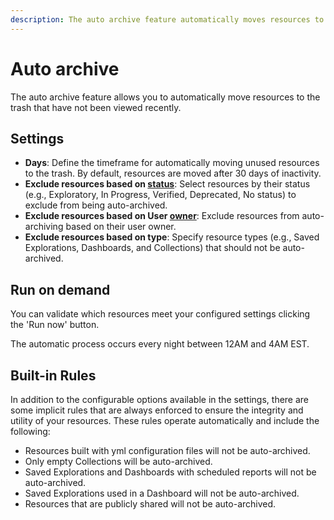 ```yaml
---
description: The auto archive feature automatically moves resources to the trash if they have not been recently viewed.
---
```



# Auto archive

The auto archive feature allows you to automatically move resources to the trash that have not been viewed recently.

## Settings

- **Days**: Define the timeframe for automatically moving unused resources to the trash. By default, resources are moved after 30 days of inactivity.
- **Exclude resources based on [status](/docs/project-management/resource-metadata#status)**: Select resources by their status (e.g., Exploratory, In Progress, Verified, Deprecated, No status) to exclude from being auto-archived.
- **Exclude resources based on User [owner](/docs/project-management/resource-metadata#owner)**: Exclude resources from auto-archiving based on their user owner.
- **Exclude resources based on type**: Specify resource types (e.g., Saved Explorations, Dashboards, and Collections) that should not be auto-archived.

## Run on demand

You can validate which resources meet your configured settings clicking the 'Run now' button.

<Callout type="info">
  The automatic process occurs every night between 12AM and 4AM EST.
</Callout>

## Built-in Rules

In addition to the configurable options available in the settings, there are some implicit rules that are always enforced to ensure the integrity and utility of your resources. These rules operate automatically and include the following:

- Resources built with yml configuration files will not be auto-archived.
- Only empty Collections will be auto-archived.
- Saved Explorations and Dashboards with scheduled reports will not be auto-archived.
- Saved Explorations used in a Dashboard will not be auto-archived.
- Resources that are publicly shared will not be auto-archived.


